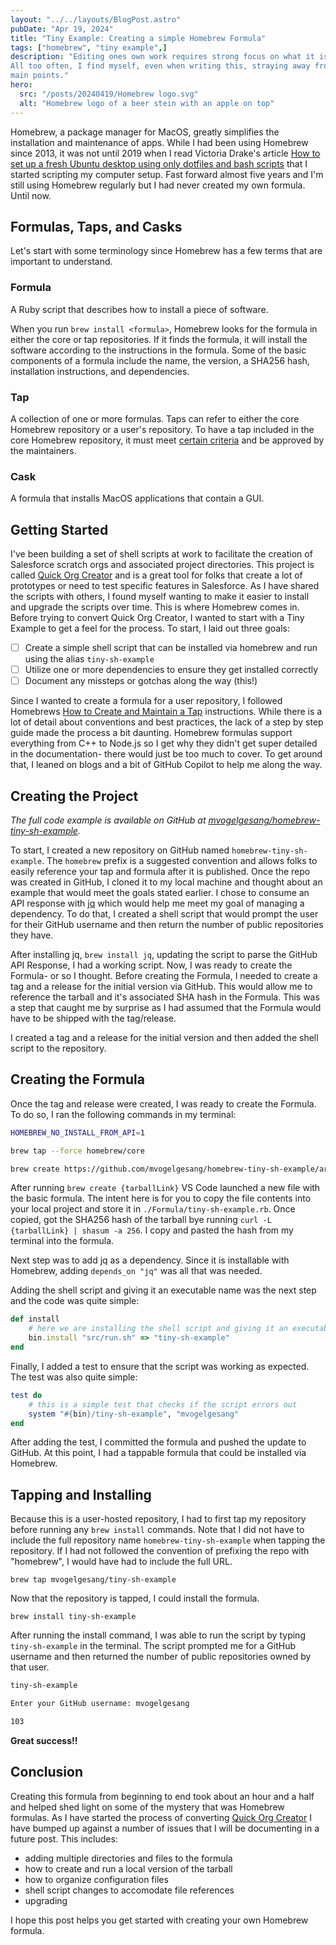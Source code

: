 ```yaml
---
layout: "../../layouts/BlogPost.astro"
pubDate: "Apr 19, 2024"
title: "Tiny Example: Creating a simple Homebrew Formula"
tags: ["homebrew", "tiny example",]
description: "Editing ones own work requires strong focus on what it is you are trying to say.
All too often, I find myself, even when writing this, straying away from the
main points."
hero:
  src: "/posts/20240419/Homebrew logo.svg"
  alt: "Homebrew logo of a beer stein with an apple on top"
---
```


Homebrew, a package manager for MacOS, greatly simplifies the installation and maintenance of apps. While I had been using Homebrew since 2013, it was not until 2019 when I read Victoria Drake's article [How to set up a fresh Ubuntu desktop using only dotfiles and bash scripts](https://victoria.dev/blog/how-to-set-up-a-fresh-ubuntu-desktop-using-only-dotfiles-and-bash-scripts/) that I started scripting my computer setup. Fast forward almost five years and I'm still using Homebrew regularly but I had never created my own formula. Until now.

## Formulas, Taps, and Casks

Let's start with some terminology since Homebrew has a few terms that are important to understand.

### Formula

A Ruby script that describes how to install a piece of software. 

When you run `brew install <formula>`, Homebrew looks for the formula in either the core or tap repositories. If it finds the formula, it will install the software according to the instructions in the formula. Some of the basic components of a formula include the name, the version, a SHA256 hash, installation instructions, and dependencies.

### Tap

A collection of one or more formulas. Taps can refer to either the core Homebrew repository or a user's repository. To have a tap included in the core Homebrew repository, it must meet [certain criteria](https://docs.brew.sh/Acceptable-Formulae) and be approved by the maintainers.

### Cask

A formula that installs MacOS applications that contain a GUI.

## Getting Started

I've been building a set of shell scripts at work to facilitate the creation of Salesforce scratch orgs and associated project directories. This project is called [Quick Org Creator](https://github.com/mvogelgesang/homebrew-quick-org-creator) and is a great tool for folks that create a lot of prototypes or need to test specific features in Salesforce. As I have shared the scripts with others, I found myself wanting to make it easier to install and upgrade the scripts over time. This is where Homebrew comes in. Before trying to convert Quick Org Creator, I wanted to start with a Tiny Example to get a feel for the process. To start, I laid out three goals:

- [ ] Create a simple shell script that can be installed via homebrew and run using the alias `tiny-sh-example`
- [ ] Utilize one or more dependencies to ensure they get installed correctly
- [ ] Document any missteps or gotchas along the way (this!)

Since I wanted to create a formula for a user repository, I followed Homebrews [How to Create and Maintain a Tap](https://docs.brew.sh/How-to-Create-and-Maintain-a-Tap#naming-your-formulae-to-avoid-clashes) instructions. While there is a lot of detail about conventions and best practices, the lack of a step by step guide made the process a bit daunting. Homebrew formulas support everything from C++ to Node.js so I get why they didn't get super detailed in the documentation- there would just be too much to cover. To get around that, I leaned on blogs and a bit of GitHub Copilot to help me along the way.

## Creating the Project

_The full code example is available on GitHub at [mvogelgesang/homebrew-tiny-sh-example](https://github.com/mvogelgesang/homebrew-tiny-sh-example)._

To start, I created a new repository on GitHub named `homebrew-tiny-sh-example`. The `homebrew` prefix is a suggested convention and allows folks to easily reference your tap and formula after it is published. Once the repo was created in GitHub, I cloned it to my local machine and thought about an example that would meet the goals stated earlier. I chose to consume an API response with [jq](https://jqlang.github.io/jq/) which would help me meet my goal of managing a dependency. To do that, I created a shell script that would prompt the user for their GitHub username and then return the number of public repositories they have.

After installing jq, `brew install jq`, updating the script to parse the GitHub API Response, I had a working script. Now, I was ready to create the Formula- or so I thought. Before creating the Formula, I needed to create a tag and a release for the initial version via GitHub. This would allow me to reference the tarball and it's associated SHA hash in the Formula. This was a step that caught me by surprise as I had assumed that the Formula would have to be shipped with the tag/release.

I created a tag and a release for the initial version and then added the shell script to the repository.

## Creating the Formula

Once the tag and release were created, I was ready to create the Formula. To do so, I ran the following commands in my terminal:

```sh
HOMEBREW_NO_INSTALL_FROM_API=1

brew tap --force homebrew/core

brew create https://github.com/mvogelgesang/homebrew-tiny-sh-example/archive/refs/tags/v0.0.1.tar.gz
```

After running `brew create {tarballLink}` VS Code launched a new file with the basic formula. The intent here is for you to copy the file contents into your local project and store it in `./Formula/tiny-sh-example.rb`. Once copied, got the SHA256 hash of the tarball bye running `curl -L {tarballLink} | shasum -a 256`. I copy and pasted the hash from my terminal into the formula. 

Next step was to add jq as a dependency. Since it is installable with Homebrew, adding `depends_on "jq"` was all that was needed.

Adding the shell script and giving it an executable name was the next step and the code was quite simple:

```rb
def install
    # here we are installing the shell script and giving it an executable name of "tiny-sh-example"
    bin.install "src/run.sh" => "tiny-sh-example"
end
```

Finally, I added a test to ensure that the script was working as expected. The test was also quite simple:

```rb
test do
    # this is a simple test that checks if the script errors out
    system "#{bin}/tiny-sh-example", "mvogelgesang"
end
```

After adding the test, I committed the formula and pushed the update to GitHub. At this point, I had a tappable formula that could be installed via Homebrew.

## Tapping and Installing

Because this is a user-hosted repository, I had to first tap my repository before running any `brew install` commands. Note that I did not have to include the full repository name `homebrew-tiny-sh-example` when tapping the repository. If I had not followed the convention of prefixing the repo with "homebrew", I would have had to include the full URL.

`brew tap mvogelgesang/tiny-sh-example`

Now that the repository is tapped, I could install the formula.

`brew install tiny-sh-example`

After running the install command, I was able to run the script by typing `tiny-sh-example` in the terminal. The script prompted me for a GitHub username and then returned the number of public repositories owned by that user.

```sh
tiny-sh-example

Enter your GitHub username: mvogelgesang

103
```

**Great success!!**

## Conclusion

Creating this formula from beginning to end took about an hour and a half and helped shed light on some of the mystery that was Homebrew formulas. As I have started the process of converting [Quick Org Creator](https://github.com/mvogelgesang/homebrew-quick-org-creator) I have bumped up against a number of issues that I will be documenting in a future post. This includes:

- adding multiple directories and files to the formula
- how to create and run a local version of the tarball
- how to organize configuration files
- shell script changes to accomodate file references
- upgrading

I hope this post helps you get started with creating your own Homebrew formula.